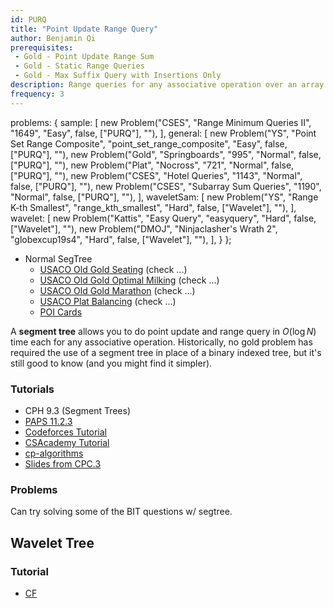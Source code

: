 ```yaml
---
id: PURQ
title: "Point Update Range Query"
author: Benjamin Qi
prerequisites: 
 - Gold - Point Update Range Sum
 - Gold - Static Range Queries
 - Gold - Max Suffix Query with Insertions Only
description: Range queries for any associative operation over an array with updates, using segment tree.
frequency: 3
---
```



  problems: {
    sample: [
      new Problem("CSES", "Range Minimum Queries II", "1649", "Easy", false, ["PURQ"], ""),
    ],
    general: [
      new Problem("YS", "Point Set Range Composite", "point_set_range_composite", "Easy", false, ["PURQ"], ""),
      new Problem("Gold", "Springboards", "995", "Normal", false, ["PURQ"], ""),
      new Problem("Plat", "Nocross", "721", "Normal", false, ["PURQ"], ""),
      new Problem("CSES", "Hotel Queries", "1143", "Normal", false, ["PURQ"], ""),
      new Problem("CSES", "Subarray Sum Queries", "1190", "Normal", false, ["PURQ"], ""),
    ],
    waveletSam: [
      new Problem("YS", "Range K-th Smallest", "range_kth_smallest", "Hard", false, ["Wavelet"], ""),
    ],
    wavelet: [
      new Problem("Kattis", "Easy Query", "easyquery", "Hard", false, ["Wavelet"], ""),
      new Problem("DMOJ", "Ninjaclasher's Wrath 2", "globexcup19s4", "Hard", false, ["Wavelet"], ""),
    ],
  }
};

 - Normal SegTree
   - [USACO Old Gold Seating](http://www.usaco.org/index.php?page=viewproblem2&cpid=231) (check ...)
   - [USACO Old Gold Optimal Milking](http://www.usaco.org/index.php?page=viewproblem2&cpid=365) (check ...)
   - [USACO Old Gold Marathon](http://www.usaco.org/index.php?page=viewproblem2&cpid=495) (check ...)
   - [USACO Plat Balancing](http://www.usaco.org/index.php?page=viewproblem2&cpid=624) (check ...)
   - [POI Cards](https://szkopul.edu.pl/problemset/problem/qpsk3ygf8MU7D_1Es0oc_xd8/site/?key=statement) [](81)

<problems-list problems={metadata.problems.sample} />

A **segment tree** allows you to do point update and range query in $O(\log N)$ time each for any associative operation. Historically, no gold problem has required the use of a segment tree in place of a binary indexed tree, but it's still good to know (and you might find it simpler).

### Tutorials

 - CPH 9.3 (Segment Trees)
 - [PAPS 11.2.3](https://www.csc.kth.se/~jsannemo/slask/main.pdf)
 - [Codeforces Tutorial](http://codeforces.com/blog/entry/18051)
 - [CSAcademy Tutorial](https://csacademy.com/lesson/segment_trees/)
 - [cp-algorithms](https://cp-algorithms.com/data_structures/segment_tree.html)
 - [Slides from CPC.3](https://github.com/SuprDewd/T-414-AFLV/tree/master/03_data_structures)

### Problems

Can try solving some of the BIT questions w/ segtree.

<!-- <problems-list problems={metadata.problems.general} /> -->

## Wavelet Tree

<problems-list problems={metadata.problems.waveletSam} />

### Tutorial

 - [CF](http://codeforces.com/blog/entry/52854)

<problems-list problems={metadata.problems.wavelet} />
